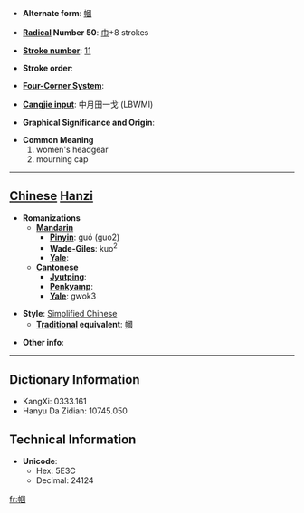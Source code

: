 * '''Alternate form''': [[幗]]

* '''[[Wiktionary:Chinese radical index| Radical]] Number 50''': [[Wiktionary:Chinese radical index 巾|巾]]+8 strokes

* '''[[Wiktionary:Chinese total strokes index|Stroke number]]''': [[Wiktionary:Chinese total strokes index 11|11]]

* '''Stroke order''': 

* '''[[Wiktionary:Chinese four corner index|Four-Corner System]]''': 

* '''[[Wiktionary:Chinese Cangjie index|Cangjie input]]''': 中月田一戈 (LBWMI)

* '''Graphical Significance and Origin''': 

* '''Common Meaning'''
*#women's headgear
*# mourning cap


----

== [[Chinese]] [[Hanzi]] ==

* '''Romanizations'''
** '''[[Mandarin]]'''
*** '''[[Pinyin]]''': guó (guo2)
*** '''[[Wade-Giles]]''': kuo<sup>2</sup>
*** '''[[Yale]]''': 
** '''[[Cantonese]]'''
*** '''[[Jyutping]]''':
*** '''[[Penkyamp]]''': 
*** '''[[Yale]]''': gwok3

* '''Style''': [[Simplified Chinese]] 
** '''[[Traditional Chinese|Traditional]] equivalent''': [[幗]]

* '''Other info''': 

----

== Dictionary Information ==

* KangXi: 0333.161
* Hanyu Da Zidian: 10745.050

== Technical Information ==

* '''Unicode''':
** Hex: 5E3C
** Decimal: 24124

[[fr:帼]]